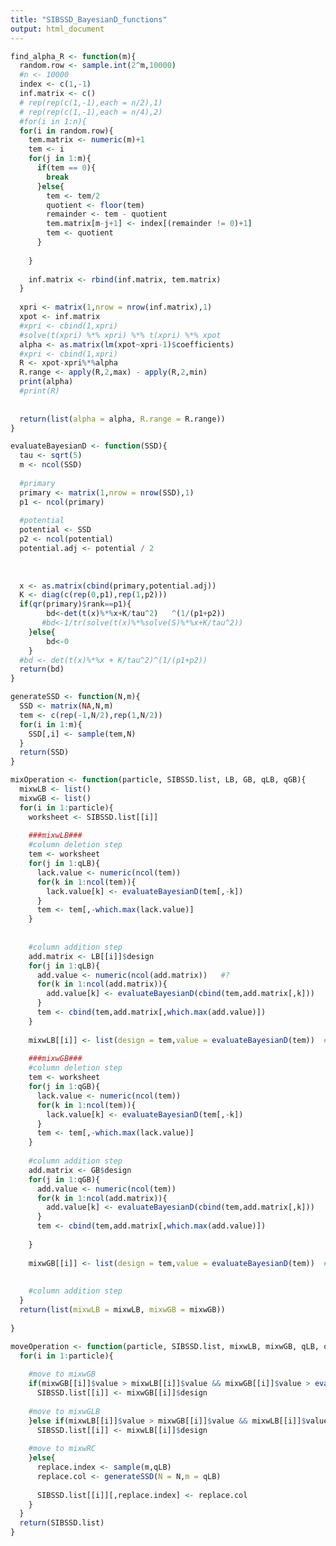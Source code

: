 ```yaml
---
title: "SIBSSD_BayesianD_functions"
output: html_document
---
```

```r
find_alpha_R <- function(m){
  random.row <- sample.int(2^m,10000)
  #n <- 10000
  index <- c(1,-1)
  inf.matrix <- c()
  # rep(rep(c(1,-1),each = n/2),1)
  # rep(rep(c(1,-1),each = n/4),2)
  #for(i in 1:n){
  for(i in random.row){
    tem.matrix <- numeric(m)+1
    tem <- i
    for(j in 1:m){
      if(tem == 0){
        break
      }else{
        tem <- tem/2
        quotient <- floor(tem)
        remainder <- tem - quotient 
        tem.matrix[m-j+1] <- index[(remainder != 0)+1]
        tem <- quotient 
      }
      
    }
    
    inf.matrix <- rbind(inf.matrix, tem.matrix)
  }
  
  xpri <- matrix(1,nrow = nrow(inf.matrix),1)
  xpot <- inf.matrix
  #xpri <- cbind(1,xpri)
  #solve(t(xpri) %*% xpri) %*% t(xpri) %*% xpot
  alpha <- as.matrix(lm(xpot~xpri-1)$coefficients)
  #xpri <- cbind(1,xpri)
  R <- xpot-xpri%*%alpha
  R.range <- apply(R,2,max) - apply(R,2,min)
  print(alpha)
  #print(R)
 
  
  return(list(alpha = alpha, R.range = R.range))      
}
```

```r
evaluateBayesianD <- function(SSD){
  tau <- sqrt(5)
  m <- ncol(SSD)
  
  #primary
  primary <- matrix(1,nrow = nrow(SSD),1)
  p1 <- ncol(primary)
  
  #potential
  potential <- SSD
  p2 <- ncol(potential)
  potential.adj <- potential / 2   
  
  
  
  x <- as.matrix(cbind(primary,potential.adj))  
  K <- diag(c(rep(0,p1),rep(1,p2)))
  if(qr(primary)$rank==p1){
        bd<-det(t(x)%*%x+K/tau^2)	^(1/(p1+p2))
       #bd<-1/tr(solve(t(x)%*%solve(S)%*%x+K/tau^2))		        
	}else{
		bd<-0
	}	
  #bd <- det(t(x)%*%x + K/tau^2)^(1/(p1+p2))
  return(bd)
}
```

```r
generateSSD <- function(N,m){
  SSD <- matrix(NA,N,m)
  tem <- c(rep(-1,N/2),rep(1,N/2))
  for(i in 1:m){
    SSD[,i] <- sample(tem,N)
  }
  return(SSD)
}
```



```r
mixOperation <- function(particle, SIBSSD.list, LB, GB, qLB, qGB){
  mixwLB <- list()
  mixwGB <- list()
  for(i in 1:particle){
    worksheet <- SIBSSD.list[[i]]
    
    ###mixwLB###
    #column deletion step 
    tem <- worksheet
    for(j in 1:qLB){
      lack.value <- numeric(ncol(tem))
      for(k in 1:ncol(tem)){
        lack.value[k] <- evaluateBayesianD(tem[,-k])
      }
      tem <- tem[,-which.max(lack.value)]
    }
    
    
    #column addition step
    add.matrix <- LB[[i]]$design
    for(j in 1:qLB){
      add.value <- numeric(ncol(add.matrix))   #?
      for(k in 1:ncol(add.matrix)){
        add.value[k] <- evaluateBayesianD(cbind(tem,add.matrix[,k]))
      }
      tem <- cbind(tem,add.matrix[,which.max(add.value)])
    }
    
    mixwLB[[i]] <- list(design = tem,value = evaluateBayesianD(tem))  #important value
    
    ###mixwGB###
    #column deletion step 
    tem <- worksheet
    for(j in 1:qGB){
      lack.value <- numeric(ncol(tem))
      for(k in 1:ncol(tem)){
        lack.value[k] <- evaluateBayesianD(tem[,-k])
      }
      tem <- tem[,-which.max(lack.value)]
    }
    
    #column addition step
    add.matrix <- GB$design
    for(j in 1:qGB){
      add.value <- numeric(ncol(tem))
      for(k in 1:ncol(add.matrix)){
        add.value[k] <- evaluateBayesianD(cbind(tem,add.matrix[,k]))
      }
      tem <- cbind(tem,add.matrix[,which.max(add.value)])
      
    }
    
    mixwGB[[i]] <- list(design = tem,value = evaluateBayesianD(tem))  #important value
    
    
    #column addition step
  }
  return(list(mixwLB = mixwLB, mixwGB = mixwGB))
  
}
```

```r
moveOperation <- function(particle, SIBSSD.list, mixwLB, mixwGB, qLB, qGB){
  for(i in 1:particle){
    
    #move to mixwGB
    if(mixwGB[[i]]$value > mixwLB[[i]]$value && mixwGB[[i]]$value > evaluateBayesianD(SIBSSD.list[[i]])){
      SIBSSD.list[[i]] <- mixwGB[[i]]$design 
    
    #move to mixwGLB  
    }else if(mixwLB[[i]]$value > mixwGB[[i]]$value && mixwLB[[i]]$value > evaluateBayesianD(SIBSSD.list[[i]])){
      SIBSSD.list[[i]] <- mixwLB[[i]]$design  
    
    #move to mixwRC  
    }else{
      replace.index <- sample(m,qLB)
      replace.col <- generateSSD(N = N,m = qLB)
      
      SIBSSD.list[[i]][,replace.index] <- replace.col 
    }
  }
  return(SIBSSD.list)
}
```
